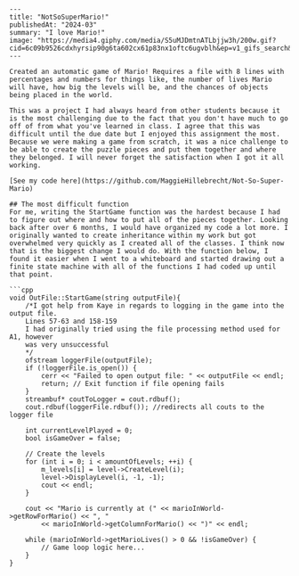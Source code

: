 ```mdx
---
title: "NotSoSuperMario!"
publishedAt: "2024-03"
summary: "I love Mario!"
image: "https://media4.giphy.com/media/S5uMJDmtnATLbjjw3h/200w.gif?cid=6c09b9526cdxhyrsip90g6ta602cx61p83nx1oftc6ugvblh&ep=v1_gifs_search&rid=200w.gif&ct=g"
---

Created an automatic game of Mario! Requires a file with 8 lines with percentages and numbers for things like, the number of lives Mario will have, how big the levels will be, and the chances of objects being placed in the world.

This was a project I had always heard from other students because it is the most challenging due to the fact that you don't have much to go off of from what you've learned in class. I agree that this was difficult until the due date but I enjoyed this assignment the most. Because we were making a game from scratch, it was a nice challenge to be able to create the puzzle pieces and put them together and where they belonged. I will never forget the satisfaction when I got it all working.

[See my code here](https://github.com/MaggieHillebrecht/Not-So-Super-Mario)

## The most difficult function
For me, writing the StartGame function was the hardest because I had to figure out where and how to put all of the pieces together. Looking back after over 6 months, I would have organized my code a lot more. I originally wanted to create inheritance within my work but got overwhelmed very quickly as I created all of the classes. I think now that is the biggest change I would do. With the function below, I found it easier when I went to a whiteboard and started drawing out a finite state machine with all of the functions I had coded up until that point.

```cpp
void OutFile::StartGame(string outputFile){
    /*I got help from Kaye in regards to logging in the game into the output file.
    Lines 57-63 and 158-159
    I had originally tried using the file processing method used for A1, however
    was very unsuccessful
    */
    ofstream loggerFile(outputFile);
    if (!loggerFile.is_open()) {
        cerr << "Failed to open output file: " << outputFile << endl;
        return; // Exit function if file opening fails
    }
    streambuf* coutToLogger = cout.rdbuf(); 
    cout.rdbuf(loggerFile.rdbuf()); //redirects all couts to the logger file

    int currentLevelPlayed = 0;
    bool isGameOver = false;

    // Create the levels
    for (int i = 0; i < amountOfLevels; ++i) {
        m_levels[i] = level->CreateLevel(i);
        level->DisplayLevel(i, -1, -1);
        cout << endl;
    }

    cout << "Mario is currently at (" << marioInWorld->getRowForMario() << ", "
        << marioInWorld->getColumnForMario() << ")" << endl;

    while (marioInWorld->getMarioLives() > 0 && !isGameOver) {
        // Game loop logic here...
    }
}